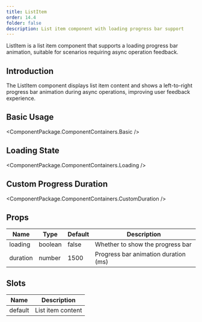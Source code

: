 ```yaml
---
title: ListItem
order: 14.4
folder: false
description: List item component with loading progress bar support
---
```


ListItem is a list item component that supports a loading progress bar animation, suitable for scenarios requiring async operation feedback.

## Introduction

The ListItem component displays list item content and shows a left-to-right progress bar animation during async operations, improving user feedback experience.

## Basic Usage

<ComponentPackage.ComponentContainers.Basic />

## Loading State

<ComponentPackage.ComponentContainers.Loading />

## Custom Progress Duration

<ComponentPackage.ComponentContainers.CustomDuration />

## Props

| Name     | Type    | Default | Description                    |
|----------|---------|---------|--------------------------------|
| loading  | boolean | false   | Whether to show the progress bar |
| duration | number  | 1500    | Progress bar animation duration (ms) |

## Slots

| Name    | Description      |
|---------|------------------|
| default | List item content |
